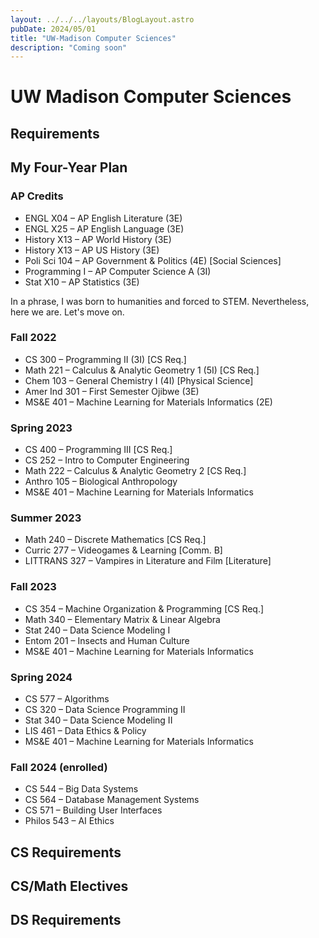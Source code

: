 ```yaml
---
layout: ../../../layouts/BlogLayout.astro
pubDate: 2024/05/01
title: "UW-Madison Computer Sciences"
description: "Coming soon"
---
```


# UW Madison Computer Sciences

## Requirements

## My Four-Year Plan

### AP Credits
- ENGL X04 – AP English Literature (3E)
- ENGL X25 – AP English Language (3E)
- History X13 – AP World History (3E)
- History X13 – AP US History (3E)
- Poli Sci 104 – AP Government & Politics (4E) [Social Sciences]
- Programming I – AP Computer Science A (3I)
- Stat X10 – AP Statistics (3E)

In a phrase, I was born to humanities and forced to STEM. Nevertheless,
here we are. Let's move on.

### Fall 2022
- CS 300 – Programming II (3I) [CS Req.]
- Math 221 – Calculus & Analytic Geometry 1 (5I) [CS Req.]
- Chem 103 – General Chemistry I (4I) [Physical Science]
- Amer Ind 301 – First Semester Ojibwe (3E)
- MS&E 401 – Machine Learning for Materials Informatics (2E)

### Spring 2023
- CS 400 – Programming III [CS Req.]
- CS 252 – Intro to Computer Engineering
- Math 222 – Calculus & Analytic Geometry 2 [CS Req.]
- Anthro 105 – Biological Anthropology
- MS&E 401 – Machine Learning for Materials Informatics

### Summer 2023
- Math 240 – Discrete Mathematics [CS Req.]
- Curric 277 – Videogames & Learning [Comm. B]
- LITTRANS 327 – Vampires in Literature and Film [Literature]

### Fall 2023
- CS 354 – Machine Organization & Programming [CS Req.]
- Math 340 – Elementary Matrix & Linear Algebra
- Stat 240 – Data Science Modeling I
- Entom 201 – Insects and Human Culture
- MS&E 401 – Machine Learning for Materials Informatics

### Spring 2024
- CS 577 – Algorithms
- CS 320 – Data Science Programming II
- Stat 340 – Data Science Modeling II
- LIS 461 – Data Ethics & Policy
- MS&E 401 – Machine Learning for Materials Informatics

### Fall 2024 (enrolled)
- CS 544 – Big Data Systems
- CS 564 – Database Management Systems
- CS 571 – Building User Interfaces
- Philos 543 – AI Ethics

## CS Requirements
## CS/Math Electives
## DS Requirements
